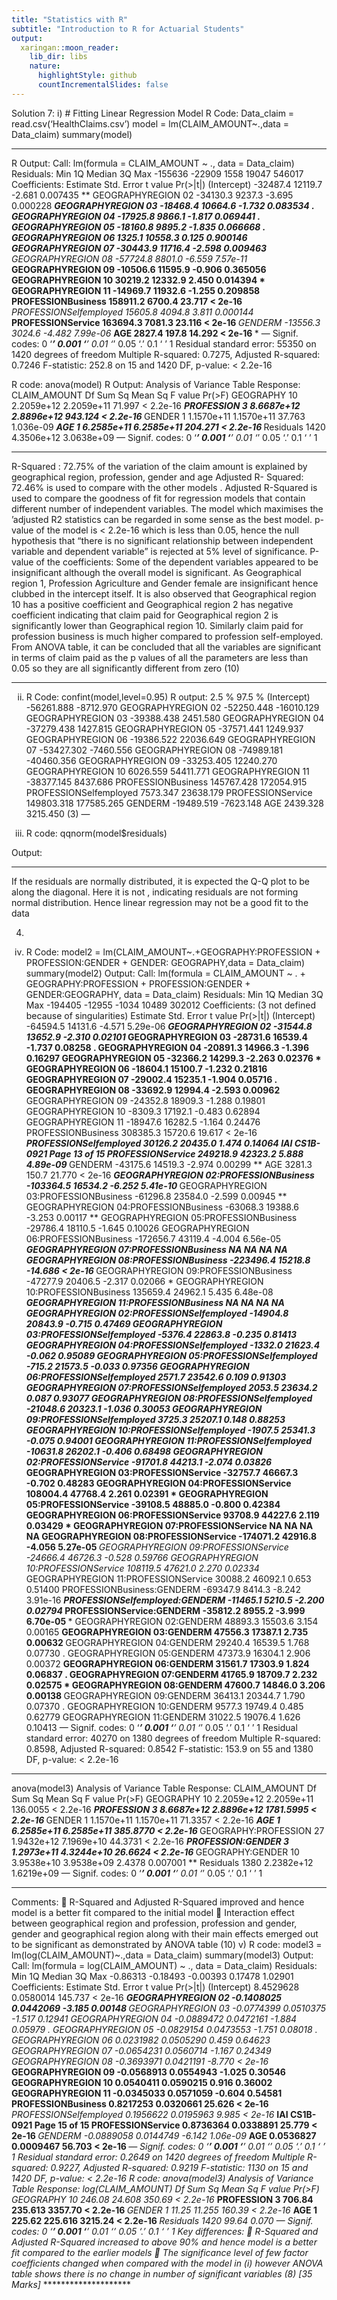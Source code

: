 ```yaml
---
title: "Statistics with R"
subtitle: "Introduction to R for Actuarial Students"
output:
  xaringan::moon_reader:
    lib_dir: libs
    nature:
      highlightStyle: github
      countIncrementalSlides: false
---
```

Solution 7:
i) # Fitting Linear Regression Model
R Code:
Data_claim = read.csv('HealthClaims.csv')
model = lm(CLAIM_AMOUNT~.,data = Data_claim)
summary(model) 

---

R Output:
Call:
lm(formula = CLAIM_AMOUNT ~ ., data = Data_claim)
Residuals:
 Min 1Q Median 3Q Max 
-155636 -22909 1558 19047 546017 
Coefficients:
 Estimate Std. Error t value Pr(>|t|) 
(Intercept) -32487.4 12119.7 -2.681 0.007435 ** 
GEOGRAPHYREGION 02 -34130.3 9237.3 -3.695 0.000228 ***
GEOGRAPHYREGION 03 -18468.4 10664.6 -1.732 0.083534 . 
GEOGRAPHYREGION 04 -17925.8 9866.1 -1.817 0.069441 . 
GEOGRAPHYREGION 05 -18160.8 9895.2 -1.835 0.066668 . 
GEOGRAPHYREGION 06 1325.1 10558.3 0.125 0.900146 
GEOGRAPHYREGION 07 -30443.9 11716.4 -2.598 0.009463 ** 
GEOGRAPHYREGION 08 -57724.8 8801.0 -6.559 7.57e-11 ***
GEOGRAPHYREGION 09 -10506.6 11595.9 -0.906 0.365056 
GEOGRAPHYREGION 10 30219.2 12332.9 2.450 0.014394 * 
GEOGRAPHYREGION 11 -14969.7 11932.6 -1.255 0.209858 
PROFESSIONBusiness 158911.2 6700.4 23.717 < 2e-16 ***
PROFESSIONSelfemployed 15605.8 4094.8 3.811 0.000144 ***
PROFESSIONService 163694.3 7081.3 23.116 < 2e-16 ***
GENDERM -13556.3 3024.6 -4.482 7.99e-06 ***
AGE 2827.4 197.8 14.292 < 2e-16 ***
---
Signif. codes: 0 ‘***’ 0.001 ‘**’ 0.01 ‘*’ 0.05 ‘.’ 0.1 ‘ ’ 1
Residual standard error: 55350 on 1420 degrees of freedom
Multiple R-squared: 0.7275, Adjusted R-squared: 0.7246 
F-statistic: 252.8 on 15 and 1420 DF, p-value: < 2.2e-16
 
R code:
anova(model)
R Output:
Analysis of Variance Table
Response: CLAIM_AMOUNT
 Df Sum Sq Mean Sq F value Pr(>F) 
GEOGRAPHY 10 2.2059e+12 2.2059e+11 71.997 < 2.2e-16 ***
PROFESSION 3 8.6687e+12 2.8896e+12 943.124 < 2.2e-16 ***
GENDER 1 1.1570e+11 1.1570e+11 37.763 1.036e-09 ***
AGE 1 6.2585e+11 6.2585e+11 204.271 < 2.2e-16 ***
Residuals 1420 4.3506e+12 3.0638e+09 
---
Signif. codes: 0 ‘***’ 0.001 ‘**’ 0.01 ‘*’ 0.05 ‘.’ 0.1 ‘ ’ 1 

---

R-Squared : 72.75% of the variation of the claim amount is explained by geographical region, 
profession, gender and age 
Adjusted R- Squared: 72.46% is used to compare with the other models . Adjusted R-Squared is 
used to compare the goodness of fit for regression models that contain different number of 
independent variables. The model which maximises the ‘adjusted R2
statistics can be regarded 
in some sense as the best model. 
p-value of the model is < 2.2e-16 which is less than 0.05, hence the null hypothesis that “there 
is no significant relationship between independent variable and dependent variable” is rejected 
at 5% level of significance. 
P-value of the coefficients: Some of the dependent variables appeared to be insignificant 
although the overall model is significant. As Geographical region 1, Profession Agriculture and 
Gender female are insignificant hence clubbed in the intercept itself. It is also observed that 
Geographical region 10 has a positive coefficient and Geographical region 2 has negative 
coefficient indicating that claim paid for Geographical region 2 is significantly lower than 
Geographical region 10. Similarly claim paid for profession business is much higher compared 
to profession self-employed. 
From ANOVA table, it can be concluded that all the variables are significant in terms of claim 
paid as the p values of all the parameters are less than 0.05 so they are all significantly different 
from zero (10)

---

ii) R Code:
confint(model,level=0.95) 
R output: 
 2.5 % 97.5 %
(Intercept) -56261.888 -8712.970
GEOGRAPHYREGION 02 -52250.448 -16010.129
GEOGRAPHYREGION 03 -39388.438 2451.580
GEOGRAPHYREGION 04 -37279.438 1427.815
GEOGRAPHYREGION 05 -37571.441 1249.937
GEOGRAPHYREGION 06 -19386.522 22036.649
GEOGRAPHYREGION 07 -53427.302 -7460.556
GEOGRAPHYREGION 08 -74989.181 -40460.356
GEOGRAPHYREGION 09 -33253.405 12240.270
GEOGRAPHYREGION 10 6026.559 54411.771
GEOGRAPHYREGION 11 -38377.145 8437.686
PROFESSIONBusiness 145767.428 172054.915
PROFESSIONSelfemployed 7573.347 23638.179
PROFESSIONService 149803.318 177585.265
GENDERM -19489.519 -7623.148
AGE 2439.328 3215.450 (3)
---

iii) R code:
qqnorm(model$residuals) 
 
Output:

---
 
If the residuals are normally distributed, it is expected the Q-Q plot to be along the diagonal. 
Here it is not , indicating residuals are not forming normal distribution. Hence linear regression 
may not be a good fit to the data 
 
(4)
iv) R Code:
model2 = lm(CLAIM_AMOUNT~.+GEOGRAPHY:PROFESSION + PROFESSION:GENDER + GENDER: 
GEOGRAPHY,data = Data_claim)
summary(model2) 
Output:
Call:
lm(formula = CLAIM_AMOUNT ~ . + GEOGRAPHY:PROFESSION + PROFESSION:GENDER + 
 GENDER:GEOGRAPHY, data = Data_claim)
Residuals:
 Min 1Q Median 3Q Max 
-194405 -12955 -1034 10489 302012 
Coefficients: (3 not defined because of singularities)
 Estimate Std. Error t value Pr(>|t|) 
(Intercept) -64594.5 14131.6 -4.571 5.29e-06 ***
GEOGRAPHYREGION 02 -31544.8 13652.9 -2.310 0.02101 * 
GEOGRAPHYREGION 03 -28731.6 16539.4 -1.737 0.08258 . 
GEOGRAPHYREGION 04 -20891.3 14966.3 -1.396 0.16297 
GEOGRAPHYREGION 05 -32366.2 14299.3 -2.263 0.02376 * 
GEOGRAPHYREGION 06 -18604.1 15100.7 -1.232 0.21816 
GEOGRAPHYREGION 07 -29002.4 15235.1 -1.904 0.05716 . 
GEOGRAPHYREGION 08 -33692.9 12994.4 -2.593 0.00962 ** 
GEOGRAPHYREGION 09 -24352.8 18909.3 -1.288 0.19801 
GEOGRAPHYREGION 10 -8309.3 17192.1 -0.483 0.62894 
GEOGRAPHYREGION 11 -18947.6 16282.5 -1.164 0.24476 
PROFESSIONBusiness 308385.3 15720.6 19.617 < 2e-16 ***
PROFESSIONSelfemployed 30126.2 20435.0 1.474 0.14064 
IAI CS1B-0921
Page 13 of 15
PROFESSIONService 249218.9 42323.2 5.888 4.89e-09 ***
GENDERM -43175.6 14519.3 -2.974 0.00299 ** 
AGE 3281.3 150.7 21.770 < 2e-16 ***
GEOGRAPHYREGION 02:PROFESSIONBusiness -103364.5 16534.2 -6.252 5.41e-10 ***
GEOGRAPHYREGION 03:PROFESSIONBusiness -61296.8 23584.0 -2.599 0.00945 ** 
GEOGRAPHYREGION 04:PROFESSIONBusiness -63068.3 19388.6 -3.253 0.00117 ** 
GEOGRAPHYREGION 05:PROFESSIONBusiness -29786.4 18110.5 -1.645 0.10026 
GEOGRAPHYREGION 06:PROFESSIONBusiness -172656.7 43119.4 -4.004 6.56e-05 ***
GEOGRAPHYREGION 07:PROFESSIONBusiness NA NA NA NA 
GEOGRAPHYREGION 08:PROFESSIONBusiness -223496.4 15218.8 -14.686 < 2e-16 ***
GEOGRAPHYREGION 09:PROFESSIONBusiness -47277.9 20406.5 -2.317 0.02066 * 
GEOGRAPHYREGION 10:PROFESSIONBusiness 135659.4 24962.1 5.435 6.48e-08 ***
GEOGRAPHYREGION 11:PROFESSIONBusiness NA NA NA NA 
GEOGRAPHYREGION 02:PROFESSIONSelfemployed -14904.8 20843.9 -0.715 0.47469 
GEOGRAPHYREGION 03:PROFESSIONSelfemployed -5376.4 22863.8 -0.235 0.81413 
GEOGRAPHYREGION 04:PROFESSIONSelfemployed -1332.0 21623.4 -0.062 0.95089 
GEOGRAPHYREGION 05:PROFESSIONSelfemployed -715.2 21573.5 -0.033 0.97356 
GEOGRAPHYREGION 06:PROFESSIONSelfemployed 2571.7 23542.6 0.109 0.91303 
GEOGRAPHYREGION 07:PROFESSIONSelfemployed 2053.5 23634.2 0.087 0.93077 
GEOGRAPHYREGION 08:PROFESSIONSelfemployed -21048.6 20323.1 -1.036 0.30053 
GEOGRAPHYREGION 09:PROFESSIONSelfemployed 3725.3 25207.1 0.148 0.88253 
GEOGRAPHYREGION 10:PROFESSIONSelfemployed -1907.5 25341.3 -0.075 0.94001 
GEOGRAPHYREGION 11:PROFESSIONSelfemployed -10631.8 26202.1 -0.406 0.68498 
GEOGRAPHYREGION 02:PROFESSIONService -91701.8 44213.1 -2.074 0.03826 * 
GEOGRAPHYREGION 03:PROFESSIONService -32757.7 46667.3 -0.702 0.48283 
GEOGRAPHYREGION 04:PROFESSIONService 108004.4 47768.4 2.261 0.02391 * 
GEOGRAPHYREGION 05:PROFESSIONService -39108.5 48885.0 -0.800 0.42384 
GEOGRAPHYREGION 06:PROFESSIONService 93708.9 44227.6 2.119 0.03429 * 
GEOGRAPHYREGION 07:PROFESSIONService NA NA NA NA 
GEOGRAPHYREGION 08:PROFESSIONService -174071.2 42916.8 -4.056 5.27e-05 ***
GEOGRAPHYREGION 09:PROFESSIONService -24666.4 46726.3 -0.528 0.59766 
GEOGRAPHYREGION 10:PROFESSIONService 108119.5 47621.0 2.270 0.02334 * 
GEOGRAPHYREGION 11:PROFESSIONService 30088.2 46092.1 0.653 0.51400 
PROFESSIONBusiness:GENDERM -69347.9 8414.3 -8.242 3.91e-16 ***
PROFESSIONSelfemployed:GENDERM -11465.1 5210.5 -2.200 0.02794 * 
PROFESSIONService:GENDERM -35812.2 8955.2 -3.999 6.70e-05 ***
GEOGRAPHYREGION 02:GENDERM 48893.3 15503.6 3.154 0.00165 ** 
GEOGRAPHYREGION 03:GENDERM 47556.3 17387.1 2.735 0.00632 ** 
GEOGRAPHYREGION 04:GENDERM 29240.4 16539.5 1.768 0.07730 . 
GEOGRAPHYREGION 05:GENDERM 47373.9 16304.1 2.906 0.00372 ** 
GEOGRAPHYREGION 06:GENDERM 31561.7 17303.9 1.824 0.06837 . 
GEOGRAPHYREGION 07:GENDERM 41765.9 18709.7 2.232 0.02575 * 
GEOGRAPHYREGION 08:GENDERM 47600.7 14846.0 3.206 0.00138 ** 
GEOGRAPHYREGION 09:GENDERM 36413.1 20344.7 1.790 0.07370 . 
GEOGRAPHYREGION 10:GENDERM 9577.3 19749.4 0.485 0.62779 
GEOGRAPHYREGION 11:GENDERM 31022.5 19076.4 1.626 0.10413 
---
Signif. codes: 0 ‘***’ 0.001 ‘**’ 0.01 ‘*’ 0.05 ‘.’ 0.1 ‘ ’ 1
Residual standard error: 40270 on 1380 degrees of freedom
Multiple R-squared: 0.8598, Adjusted R-squared: 0.8542 
F-statistic: 153.9 on 55 and 1380 DF, p-value: < 2.2e-16

---

anova(model3) 
Analysis of Variance Table
Response: CLAIM_AMOUNT
 Df Sum Sq Mean Sq F value Pr(>F) 
GEOGRAPHY 10 2.2059e+12 2.2059e+11 136.0055 < 2.2e-16 ***
PROFESSION 3 8.6687e+12 2.8896e+12 1781.5995 < 2.2e-16 ***
GENDER 1 1.1570e+11 1.1570e+11 71.3357 < 2.2e-16 ***
AGE 1 6.2585e+11 6.2585e+11 385.8770 < 2.2e-16 ***
GEOGRAPHY:PROFESSION 27 1.9432e+12 7.1969e+10 44.3731 < 2.2e-16 ***
PROFESSION:GENDER 3 1.2973e+11 4.3244e+10 26.6624 < 2.2e-16 ***
GEOGRAPHY:GENDER 10 3.9538e+10 3.9538e+09 2.4378 0.007001 ** 
Residuals 1380 2.2382e+12 1.6219e+09 
---
Signif. codes: 0 ‘***’ 0.001 ‘**’ 0.01 ‘*’ 0.05 ‘.’ 0.1 ‘ ’ 1 

---

Comments:
 R-Squared and Adjusted R-Squared improved and hence model is a better fit compared 
to the initial model 
 Interaction effect between geographical region and profession, profession and gender, 
gender and geographical region along with their main effects emerged out to be 
significant as demonstrated by ANOVA table 
(10)
v) R code:
model3 = lm(log(CLAIM_AMOUNT)~.,data = Data_claim)
summary(model3) 
Output:
Call:
lm(formula = log(CLAIM_AMOUNT) ~ ., data = Data_claim)
Residuals:
 Min 1Q Median 3Q Max 
-0.86313 -0.18493 -0.00393 0.17478 1.02901 
Coefficients:
 Estimate Std. Error t value Pr(>|t|) 
(Intercept) 8.4529628 0.0580014 145.737 < 2e-16 ***
GEOGRAPHYREGION 02 -0.1408025 0.0442069 -3.185 0.00148 ** 
GEOGRAPHYREGION 03 -0.0774399 0.0510375 -1.517 0.12941 
GEOGRAPHYREGION 04 -0.0889472 0.0472161 -1.884 0.05979 . 
GEOGRAPHYREGION 05 -0.0829154 0.0473553 -1.751 0.08018 . 
GEOGRAPHYREGION 06 0.0231982 0.0505290 0.459 0.64623 
GEOGRAPHYREGION 07 -0.0654231 0.0560714 -1.167 0.24349 
GEOGRAPHYREGION 08 -0.3693971 0.0421191 -8.770 < 2e-16 ***
GEOGRAPHYREGION 09 -0.0568913 0.0554943 -1.025 0.30546 
GEOGRAPHYREGION 10 0.0540411 0.0590215 0.916 0.36002 
GEOGRAPHYREGION 11 -0.0345033 0.0571059 -0.604 0.54581 
PROFESSIONBusiness 0.8217253 0.0320661 25.626 < 2e-16 ***
PROFESSIONSelfemployed 0.1956622 0.0195963 9.985 < 2e-16 ***
IAI CS1B-0921
Page 15 of 15
PROFESSIONService 0.8736364 0.0338891 25.779 < 2e-16 ***
GENDERM -0.0889058 0.0144749 -6.142 1.06e-09 ***
AGE 0.0536827 0.0009467 56.703 < 2e-16 ***
---
Signif. codes: 0 ‘***’ 0.001 ‘**’ 0.01 ‘*’ 0.05 ‘.’ 0.1 ‘ ’ 1
Residual standard error: 0.2649 on 1420 degrees of freedom
Multiple R-squared: 0.9227, Adjusted R-squared: 0.9219 
F-statistic: 1130 on 15 and 1420 DF, p-value: < 2.2e-16
R code:
anova(model3)
Analysis of Variance Table
Response: log(CLAIM_AMOUNT)
 Df Sum Sq Mean Sq F value Pr(>F) 
GEOGRAPHY 10 246.08 24.608 350.69 < 2.2e-16 ***
PROFESSION 3 706.84 235.613 3357.70 < 2.2e-16 ***
GENDER 1 11.25 11.255 160.39 < 2.2e-16 ***
AGE 1 225.62 225.616 3215.24 < 2.2e-16 ***
Residuals 1420 99.64 0.070 
---
Signif. codes: 0 ‘***’ 0.001 ‘**’ 0.01 ‘*’ 0.05 ‘.’ 0.1 ‘ ’ 1 
Key differences:
 R-Squared and Adjusted R-Squared increased to above 90% and hence model is a better 
fit compared to the earlier models 
 The significance level of few factor coefficients changed when compared with the model 
in (i) however ANOVA table shows there is no change in number of significant variables 
(8)
[35 Marks]
*********************